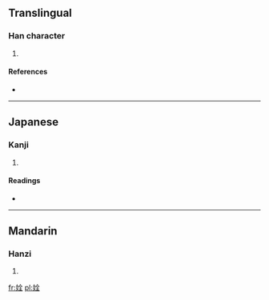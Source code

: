 ==Translingual==

===Han character===
{{Han char|rn=38|rad=女|as=06|sn=9|four=4841<sub>4</sub>|canj=女人一土 (VOMG)}}

# {{defn|Han|sort=女06}}

====References====
* {{Han ref|kx=0261.200|dkj=06255|dj=0527.240|hdz=21046.010|uh=59FE|ud=23038|bh=CE74|bd=52852}}

----

==Japanese==

===Kanji===
{{ja-kanji|grade=|rs=女06}}

# {{defn|Japanese|sort=女06}}

====Readings====
* {{ja-readings|on=[[せん]] (sen)|kun=}}

----

==Mandarin==

===Hanzi===
{{cmn-hanzi|pin=[[quān]] ([[quan1]])|wg=ch'üan<sup>1</sup>}}

# {{defn|Mandarin|sort=女06}}

[[fr:姾]]
[[pl:姾]]